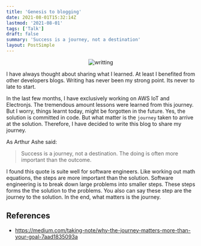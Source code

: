```yaml
---
title: 'Genesis to blogging'
date: 2021-08-01T15:32:14Z
lastmod: '2021-08-01'
tags: ['Talk']
draft: false
summary: 'Success is a journey, not a destination'
layout: PostSimple
---
```


<div align="center">
    <Image alt="writting" src="/static/images/writting.webp" width={800} height={600} />
</div>

I have always thought about sharing what I learned. At least I benefited from other developers blogs. Writing
has never been my strong point. Its never to late to start.

In the last few months, I have exclusively working on AWS IoT and Electronjs. The tremendous amount lessons were
learned from this journey. But I worry, things learnt today, might be forgotten in the future. Yes, the solution is
committed in code. But what matter is the `journey` taken to arrive at the solution. Therefore, I have decided to
write this blog to share my journey.

As Arthur Ashe said:

> Success is a journey, not a destination. The doing is often more important than the outcome.

I found this quote is suite well for software engineers. Like working out math equations, the steps
are more important than the solution. Software engineering is to break down large problems into smaller steps. These steps
forms the the solution to the problems. You also can say these step are the journey to the solution. In the end, what
matters is the journey.

## References

* https://medium.com/taking-note/why-the-journey-matters-more-than-your-goal-7aad1835093a